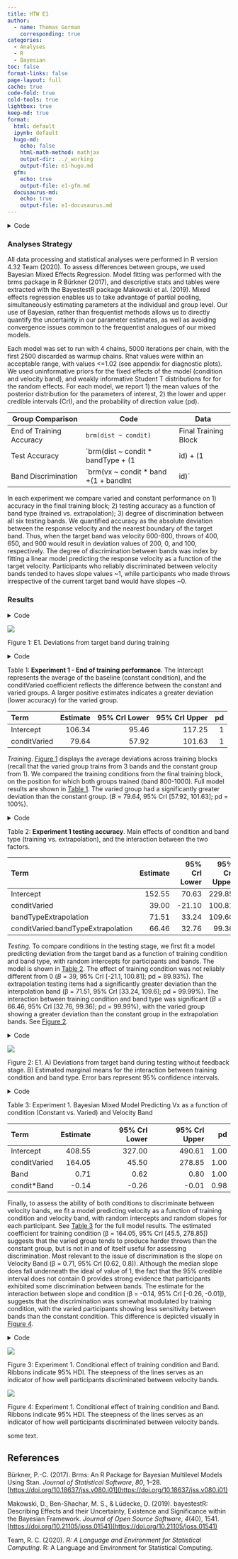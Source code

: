 ```yaml
---
title: HTW E1
author:
  - name: Thomas Gorman
    corresponding: true
categories:
  - Analyses
  - R
  - Bayesian
toc: false
format-links: false
page-layout: full
cache: true
code-fold: true
cold-tools: true
lightbox: true
keep-md: true
format:
  html: default
  ipynb: default
  hugo-md:
    echo: false
    html-math-method: mathjax
    output-dir: ../_working
    output-file: e1-hugo.md
  gfm:
    echo: true
    output-file: e1-gfm.md
  docusaurus-md:
    echo: true
    output-file: e1-docusaurus.md
---
```





<details class="code-fold">
<summary>Code</summary>

```r
pacman::p_load(dplyr,purrr,tidyr,tibble,ggplot2,
  brms,tidybayes, rstanarm,emmeans,broom,bayestestR,
  stringr, here,conflicted, patchwork, knitr,kableExtra)
#options(brms.backend="cmdstanr",mc.cores=4)
walk(c("brms","dplyr","bayestestR"), conflict_prefer_all, quiet = TRUE)
walk(c("Display_Functions","org_functions"), ~ source(here::here(paste0("Functions/", .x, ".R"))))
e1 <- readRDS(here("data/e1_08-21-23.rds")) 
e1Sbjs <- e1 |> group_by(id,condit) |> summarise(n=n())
testE1 <- e1 |> filter(expMode2 == "Test")
nbins=5
trainE1 <-  e1 |> filter(expMode2=="Train") |> group_by(id,condit, vb) |> 
    mutate(Trial_Bin = cut( gt.train, breaks = seq(1, max(gt.train),length.out=nbins+1),include.lowest = TRUE, labels=FALSE)) 
trainE1_max <- trainE1 |> filter(Trial_Bin == nbins, bandInt==800)
trainE1_avg <- trainE1_max |> group_by(id,condit) |> summarise(avg = mean(dist))
```

</details>

### Analyses Strategy

All data processing and statistical analyses were performed in R version
4.32 Team (2020). To assess differences between groups, we used Bayesian
Mixed Effects Regression. Model fitting was performed with the brms
package in R Bürkner (2017), and descriptive stats and tables were
extracted with the BayestestR package Makowski et al. (2019). Mixed
effects regression enables us to take advantage of partial pooling,
simultaneously estimating parameters at the individual and group level.
Our use of Bayesian, rather than frequentist methods allows us to
directly quantify the uncertainty in our parameter estimates, as well as
avoiding convergence issues common to the frequentist analogues of our
mixed models.

Each model was set to run with 4 chains, 5000 iterations per chain, with
the first 2500 discarded as warmup chains. Rhat values were within an
acceptable range, with values \<=1.02 (see appendix for diagnostic
plots). We used uninformative priors for the fixed effects of the model
(condition and velocity band), and weakly informative Student T
distributions for for the random effects. For each model, we report 1)
the mean values of the posterior distribution for the parameters of
interest, 2) the lower and upper credible intervals (CrI), and the
probability of direction value (pd).

| Group Comparison         | Code                                                  | Data                 |
|-----------------|----------------------------------------|---------------|
| End of Training Accuracy | `brm(dist ~ condit)`                                  | Final Training Block |
| Test Accuracy            | `brm(dist ~ condit * bandType + (1|id) + (1|bandInt)` | All Testing trials   |
| Band Discrimination      | `brm(vx ~ condit * band +(1 + bandInt|id)`            | All Testing Trials   |

In each experiment we compare varied and constant performance on 1)
accuracy in the final training block; 2) testing accuracy as a function
of band type (trained vs. extrapolation); 3) degree of discrimination
between all six testing bands. We quantified accuracy as the absolute
deviation between the response velocity and the nearest boundary of the
target band. Thus, when the target band was velocity 600-800, throws of
400, 650, and 900 would result in deviation values of 200, 0, and 100,
respectively. The degree of discrimination between bands was index by
fitting a linear model predicting the response velocity as a function of
the target velocity. Participants who reliably discriminated between
velocity bands tended to haves slope values ~1, while participants who
made throws irrespective of the current target band would have slopes
~0.

### Results

<details class="code-fold">
<summary>Code</summary>

```r
p1 <- trainE1 |> ggplot(aes(x = Trial_Bin, y = dist, color = condit)) +
    stat_summary(geom = "line", fun = mean) +
    stat_summary(geom = "errorbar", fun.data = mean_se, width = .4, alpha = .7) +
    facet_wrap(~vb)+
    scale_x_continuous(breaks = seq(1, nbins + 1)) +
    theme(legend.title=element_blank()) + 
    labs(y = "Deviation", x="Training Block") 
#ggsave(here("Assets/figs/e1_train_deviation.png"), p1, width = 8, height = 4,bg="white")
```

</details>
<div id="fig-e1-train-dev">

![](../Assets/figs/e1_train_deviation.png)

Figure 1: E1. Deviations from target band during training

</div>
<details class="code-fold">
<summary>Code</summary>

```r
##| label: tbl-e1-train-dist
##| tbl-cap: "Experiment 1 - Learning curves. "
##| output: asis

bmm_e1_train<- trainE1_max %>% 
  brm(dist ~ condit, 
      file=here("data/model_cache/e1_train_deviation"),
      data = .,
      iter = 2000,
      chains = 4,
      control = list(adapt_delta = .94, max_treedepth = 13))
mtr1 <- as.data.frame(describe_posterior(bmm_e1_train, centrality = "Mean"))[, c(1,2,4,5,6)]
colnames(mtr1) <- c("Term", "Estimate","95% CrI Lower", "95% CrI Upper", "pd")

# mtr1 |> mutate(across(where(is.numeric), \(x) round(x, 2))) |>
#   tibble::remove_rownames() |> 
#   mutate(Term = stringr::str_remove(Term, "b_")) |>
#    kable(booktabs = TRUE)

cdtr1 <- get_coef_details(bmm_e1_train, "conditVaried")
```

</details>
<div id="tbl-e1-train-dist">

Table 1: **Experiment 1 - End of training performance**. The Intercept
represents the average of the baseline (constant condition), and the
conditVaried coefficient reflects the difference between the constant
and varied groups. A larger positive estimates indicates a greater
deviation (lower accuracy) for the varied group.

| Term         | Estimate | 95% CrI Lower | 95% CrI Upper |  pd |
|:-------------|---------:|--------------:|--------------:|----:|
| Intercept    |   106.34 |         95.46 |        117.25 |   1 |
| conditVaried |    79.64 |         57.92 |        101.63 |   1 |

</div>

  

*Training*. <a href="#fig-e1-train-dev" class="quarto-xref">Figure 1</a>
displays the average deviations across training blocks (recall that the
varied group trains from 3 bands and the constant group from 1). We
compared the training conditions from the final training block, on the
position for which both groups trained (band 800-1000). Full model
results are shown in
<a href="#tbl-e1-train-dist" class="quarto-xref">Table 1</a>. The varied
group had a significantly greater deviation than the constant group.
($B$ = 79.64, 95% CrI \[57.92, 101.63\]; pd = 100%).

<details class="code-fold">
<summary>Code</summary>

```r
##| label: tbl-e1-bmm-dist
##| tbl-cap: "E1. Training vs. Extrapolation"
#| 

modelFile <- paste0(here::here("data/model_cache/"), "e1_dist_Cond_Type_RF_2")
bmtd <- brm(dist ~ condit * bandType + (1|bandInt) + (1|id), 
    data=testE1, file=modelFile,
    iter=5000,chains=4, control = list(adapt_delta = .94, max_treedepth = 13))
                        
mted1 <- as.data.frame(describe_posterior(bmtd, centrality = "Mean"))[, c(1,2,4,5,6)]
colnames(mted1) <- c("Term", "Estimate","95% CrI Lower", "95% CrI Upper", "pd")


# r_bandInt_params <- get_variables(bmtd)[grepl("r_bandInt", get_variables(bmtd))]
# posterior_summary(bmtd,variable=r_bandInt_params)
# 
# r_bandInt_params <- get_variables(bmtd)[grepl("r_id:bandInt", get_variables(bmtd))]
# posterior_summary(bmtd,variable=r_bandInt_params)

# mted1 |> mutate(across(where(is.numeric), \(x) round(x, 2))) |>
#   tibble::remove_rownames() |> 
#   mutate(Term = stringr::str_remove(Term, "b_")) |> kable(booktabs = TRUE)


cdted1 <- get_coef_details(bmtd, "conditVaried")
cdted2 <-get_coef_details(bmtd, "bandTypeExtrapolation")
cdted3 <-get_coef_details(bmtd, "conditVaried:bandTypeExtrapolation")
```

</details>
<div id="tbl-e1-bmm-dist">

Table 2: **Experiment 1 testing accuracy**. Main effects of condition
and band type (training vs. extrapolation), and the interaction between
the two factors.

| Term                               | Estimate | 95% CrI Lower | 95% CrI Upper |  pd |
|:-----------------------|-----------:|-----------:|-----------:|-----------:|
| Intercept                          |   152.55 |         70.63 |        229.85 | 1.0 |
| conditVaried                       |    39.00 |        -21.10 |        100.81 | 0.9 |
| bandTypeExtrapolation              |    71.51 |         33.24 |        109.60 | 1.0 |
| conditVaried:bandTypeExtrapolation |    66.46 |         32.76 |         99.36 | 1.0 |

</div>

*Testing.* To compare conditions in the testing stage, we first fit a
model predicting deviation from the target band as a function of
training condition and band type, with random intercepts for
participants and bands. The model is shown in
<a href="#tbl-e1-bmm-dist" class="quarto-xref">Table 2</a>. The effect
of training condition was not reliably different from 0 ($B$ = 39, 95%
CrI \[-21.1, 100.81\]; pd = 89.93%). The extrapolation testing items had
a significantly greater deviation than the interpolation band (β =
71.51, 95% CrI \[33.24, 109.6\]; pd = 99.99%). The interaction between
training condition and band type was significant ($B$ = 66.46, 95% CrI
\[32.76, 99.36\]; pd = 99.99%), with the varied group showing a greater
deviation than the constant group in the extrapolation bands. See
<a href="#fig-e1-test-dev" class="quarto-xref">Figure 2</a>.

<details class="code-fold">
<summary>Code</summary>

```r
##| eval: FALSE
pe1td <- testE1 |>  ggplot(aes(x = vb, y = dist,fill=condit)) +
    stat_summary(geom = "bar", position=position_dodge(), fun = mean) +
    stat_summary(geom = "errorbar", position=position_dodge(.9), fun.data = mean_se, width = .4, alpha = .7) + 
  theme(legend.title=element_blank(),axis.text.x = element_text(angle = 45, hjust = 0.5, vjust = 0.5)) +
  labs(x="Band", y="Deviation From Target")

condEffects <- function(m,xvar){
  m |> ggplot(aes(x = {{xvar}}, y = .value, color = condit, fill = condit)) + 
  stat_dist_pointinterval() + 
  stat_halfeye(alpha=.1, height=.5) +
  theme(legend.title=element_blank(),axis.text.x = element_text(angle = 45, hjust = 0.5, vjust = 0.5)) 
  
}

pe1ce <- bmtd |> emmeans( ~condit + bandType) |>
  gather_emmeans_draws() |>
 condEffects(bandType) + labs(y="Absolute Deviation From Band", x="Band Type")

p2 <- (pe1td + pe1ce) + plot_annotation(tag_levels= 'A')
#ggsave(here::here("Assets/figs", "e1_test-dev.png"), p2, width=8, height=4, bg="white")
```

</details>
<div id="fig-e1-test-dev">

![](../Assets/figs/e1_test-dev.png)

Figure 2: E1. A) Deviations from target band during testing without
feedback stage. B) Estimated marginal means for the interaction between
training condition and band type. Error bars represent 95% confidence
intervals.

</div>
<details class="code-fold">
<summary>Code</summary>

```r
##| label: tbl-e1-bmm-vx
##| tbl-cap: "Experiment 1. Bayesian Mixed Model Predicting Vx as a function of condition (Constant vs. Varied) and Velocity Band"
e1_vxBMM <- brm(vx ~ condit * bandInt + (1 + bandInt|id),
                        data=test,file=paste0(here::here("data/model_cache", "e1_testVxBand_RF_5k")),
                        iter=5000,chains=4,silent=0,
                        control=list(adapt_delta=0.94, max_treedepth=13))

#GetModelStats(e1_vxBMM) |> kable(booktabs = TRUE)

cd1 <- get_coef_details(e1_vxBMM, "conditVaried")
sc1 <- get_coef_details(e1_vxBMM, "bandInt")
intCoef1 <- get_coef_details(e1_vxBMM, "conditVaried:bandInt")
```

</details>

  

<div id="tbl-e1-bmm-vx">

Table 3: Experiment 1. Bayesian Mixed Model Predicting Vx as a function
of condition (Constant vs. Varied) and Velocity Band

| Term         | Estimate | 95% CrI Lower | 95% CrI Upper |   pd |
|:-------------|---------:|--------------:|--------------:|-----:|
| Intercept    |   408.55 |        327.00 |        490.61 | 1.00 |
| conditVaried |   164.05 |         45.50 |        278.85 | 1.00 |
| Band         |     0.71 |          0.62 |          0.80 | 1.00 |
| condit\*Band |    -0.14 |         -0.26 |         -0.01 | 0.98 |

</div>

Finally, to assess the ability of both conditions to discriminate
between velocity bands, we fit a model predicting velocity as a function
of training condition and velocity band, with random intercepts and
random slopes for each participant. See
<a href="#tbl-e1-bmm-vx" class="quarto-xref">Table 3</a> for the full
model results. The estimated coefficient for training condition (β =
164.05, 95% CrI \[45.5, 278.85\]) suggests that the varied group tends
to produce harder throws than the constant group, but is not in and of
itself useful for assessing discrimination. Most relevant to the issue
of discrimination is the slope on Velocity Band (β = 0.71, 95% CrI
\[0.62, 0.8\]). Although the median slope does fall underneath the ideal
of value of 1, the fact that the 95% credible interval does not contain
0 provides strong evidence that participants exhibited some
discrimination between bands. The estimate for the interaction between
slope and condition (β = -0.14, 95% CrI \[-0.26, -0.01\]), suggests that
the discrimination was somewhat modulated by training condition, with
the varied participants showing less sensitivity between bands than the
constant condition. This difference is depicted visually in
<a href="#fig-e1-test-vx" class="quarto-xref">Figure 4</a>.

<details class="code-fold">
<summary>Code</summary>

```r
##| eval: FALSE

pe1tv <- testE1 %>% group_by(id,vb,condit) |> plot_distByCondit()

pe1vce <- e1_vxBMM |> emmeans( ~condit + bandInt,re_formula=NA, 
                       at = list(bandInt = c(100, 350, 600, 800, 1000, 1200))) |>
  gather_emmeans_draws() |> 
  condEffects(bandInt) +
  stat_lineribbon(alpha = .25, size = 1, .width = c(.95)) +
  scale_x_continuous(breaks = c(100, 350, 600, 800, 1000, 1200), 
                     labels = levels(testE1$vb), 
                     limits = c(0, 1400)) + 
  scale_y_continuous(expand=expansion(add=100),breaks=round(seq(0,2000,by=200),2)) +
  theme(legend.title=element_blank()) + 
  labs(y="Velcoity", x="Band")

fe <- fixef(e1_vxBMM)[,1]
fixed_effect_bandInt <- fixef(e1_vxBMM)[,1]["bandInt"]
fixed_effect_interaction <- fixef(e1_vxBMM)[,1]["conditVaried:bandInt"]

re <- data.frame(ranef(e1_vxBMM, pars = "bandInt")$id[, ,'bandInt']) |> 
  rownames_to_column("id") |> 
  left_join(e1Sbjs,by="id") |>
  mutate(adjust= fixed_effect_bandInt + fixed_effect_interaction*(condit=="Varied"),slope = Estimate + adjust )


pid_den1 <- ggplot(re, aes(x = slope, fill = condit)) + 
  geom_density(alpha=.5) + 
  xlim(c(min(re$slope)-.3, max(re$slope)+.3))+
   theme(legend.title=element_blank()) + 
  labs(x="Slope Coefficient",y="Density")

pid_slopes1 <- re |>  mutate(id=reorder(id,slope)) |>
  ggplot(aes(y=id, x=slope,fill=condit,color=condit)) + 
    geom_pointrange(aes(xmin=Q2.5+adjust, xmax=Q97.5+adjust)) + 
     theme(legend.title=element_blank(), 
           axis.text.y = element_text(size=6) ) + 
    labs(x="Estimated Slope", y="Participant")  + 
    ggh4x::facet_wrap2(~condit,axes="all",scales="free_y")

p3 <- pe1tv / (pe1vce + pid_den1 + pid_slopes1) + plot_annotation(tag_levels= 'A')
#ggsave(here::here("Assets/figs", "e1_test-vx.png"), p3,width=9,height=11, bg="white",dpi=600)
p3
```

</details>
<div id="fig-e1-test-vx">

![](e1.markdown_strict_files/figure-markdown_strict/fig-e1-test-vx-1.png)

Figure 3: Experiment 1. Conditional effect of training condition and
Band. Ribbons indicate 95% HDI. The steepness of the lines serves as an
indicator of how well participants discriminated between velocity bands.

</div>



<div id="fig-e1-test-vx">

![](../Assets/figs/e1_test-vx.png)

Figure 4: Experiment 1. Conditional effect of training condition and
Band. Ribbons indicate 95% HDI. The steepness of the lines serves as an
indicator of how well participants discriminated between velocity bands.

</div>



  
some text.  

## References

Bürkner, P.-C. (2017). Brms: An R Package for Bayesian Multilevel Models
Using Stan. *Journal of Statistical Software*, *80*, 1–28.
[https://doi.org/10.18637/jss.v080.i01](https://doi.org/10.18637/jss.v080.i01)

Makowski, D., Ben-Shachar, M. S., & Lüdecke, D. (2019).
<span class="nocase">bayestestR</span>: Describing Effects and their
Uncertainty, Existence and Significance within the Bayesian Framework.
*Journal of Open Source Software*, *4*(40), 1541.
[https://doi.org/10.21105/joss.01541](https://doi.org/10.21105/joss.01541)

Team, R. C. (2020). *R: A Language and Environment for Statistical
Computing*. R: A Language and Environment for Statistical Computing.
